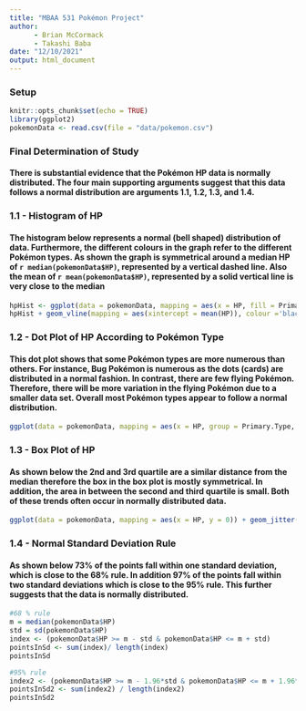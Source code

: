 ```yaml
---
title: "MBAA 531 Pokémon Project"
author: 
      - Brian McCormack
      - Takashi Baba
date: "12/10/2021"
output: html_document
---
```


### Setup
```r
knitr::opts_chunk$set(echo = TRUE)
library(ggplot2)
pokemonData <- read.csv(file = "data/pokemon.csv")
```

### Final Determination of Study
#### There is substantial evidence that the Pokémon HP data is normally distributed. The four main supporting arguments suggest that this data follows a normal distribution are arguments __1.1__, __1.2__, __1.3__, and __1.4__.
### 1.1 - Histogram of HP
#### The histogram below represents a normal (bell shaped) distribution of data. Furthermore, the different colours in the graph refer to the different Pokémon types. As shown the graph is symmetrical around a median HP of `r median(pokemonData$HP)`, represented by a vertical dashed line. Also the mean of `r mean(pokemonData$HP)`, represented by a solid vertical line is very close to the median
```r
hpHist <- ggplot(data = pokemonData, mapping = aes(x = HP, fill = Primary.Type)) + geom_histogram()
hpHist + geom_vline(mapping = aes(xintercept = mean(HP)), colour ='black') + geom_vline(mapping = aes(xintercept = median(HP)), linetype ="dashed", colour = 'black')
```

### 1.2 - Dot Plot of HP According to Pokémon Type
#### This dot plot shows that some Pokémon types are more numerous than others. For instance, Bug Pokémon is numerous as the dots (cards) are distributed in a normal fashion. In contrast, there are few flying Pokémon. Therefore, there will be more variation in the flying Pokémon due to a smaller data set. Overall most Pokémon types appear to follow a normal distribution.
```r
ggplot(data = pokemonData, mapping = aes(x = HP, group = Primary.Type, fill = Primary.Type, )) + geom_dotplot(binwidth = NULL) + facet_wrap(~Primary.Type)
```

### 1.3 - Box Plot of HP
#### As shown below the 2nd and 3rd quartile are a similar distance from the median therefore the box in the box plot is mostly symmetrical. In addition, the area in between the second and third quartile is small. Both of these trends often occur in normally distributed data.
```r
ggplot(data = pokemonData, mapping = aes(x = HP, y = 0)) + geom_jitter() + geom_boxplot(alpha  = .5)
```

### 1.4 - Normal Standard Deviation Rule
#### As shown below 73% of the points fall within one standard deviation, which is close to the 68% rule. In addition 97% of the points fall within two standard deviations which is close to the 95% rule. This further suggests that the data is normally distributed. 
```r
#68 % rule
m = median(pokemonData$HP)
std = sd(pokemonData$HP)
index <- (pokemonData$HP >= m - std & pokemonData$HP <= m + std)
pointsInSd <- sum(index)/ length(index)
pointsInSd

#95% rule
index2 <- (pokemonData$HP >= m - 1.96*std & pokemonData$HP <= m + 1.96*std)
pointsInSd2 <- sum(index2) / length(index2)
pointsInSd2
```


